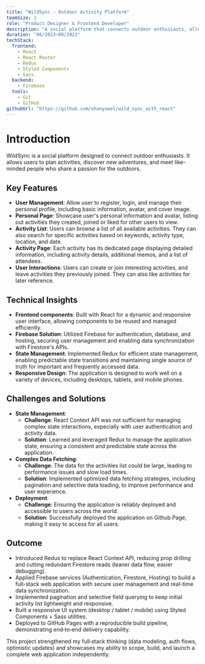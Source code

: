 ```yaml
---
title: "WildSync - Outdoor Activity Platform"
teamSize: 1
role: "Product Designer & Frontend Developer"
description: "A social platform that connects outdoor enthusiasts, allowing them to plan activities, discover new adventures, and meet like-minded people."
duration: "06/2023–09/2023"
techStack:
  frontend:
    - React
    - React Router
    - Redux
    - Styled Components
    - Sass
  backend:
    - Firebase
  tools:
    - Git
    - GitHub
githubUrl: "https://github.com/shanyueel/wild_sync_with_react"
---
```


# Introduction

WildSync is a social platform designed to connect outdoor enthusiasts. It allows users to plan activities, discover new adventures, and meet like-minded people who share a passion for the outdoors.

## Key Features

- **User Management**: Allow user to register, login, and manage their personal profile, including basic information, avatar, and cover image.
- **Personal Page**: Showcase user's personal information and avatar, listing out activities they created, joined or liked for other users to view.
- **Activity List**: Users can browse a list of all available activities. They can also search for specific activities based on keywords, activity type, location, and date.
- **Activity Page**: Each activity has its dedicated page displaying detailed information, including activity details, additional memos, and a list of attendees.
- **User Interactions**: Users can create or join interesting activities, and leave activities they previously joined. They can also like activities for later reference.


## Technical Insights

- **Frontend components**: Built with React for a dynamic and responsive user interface, allowing components to be reused and managed efficiently.
- **Firebase Solution**: Utilized Firebase for authentication, database, and hosting, securing user management and enabling data synchronization with Firestore's APIs.
- **State Management**: Implemented Redux for efficient state management, enabling predictable state transitions and maintaining single source of truth for important and frequently accessed data.
- **Responsive Design**: The application is designed to work well on a variety of devices, including desktops, tablets, and mobile phones.

## Challenges and Solutions

- **State Management**:
  - **Challenge**: React Context API was not sufficient for managing complex state interactions, especially with user authentication and activity data.
  - **Solution**: Learned and leveraged Redux to manage the application state, ensuring a consistent and predictable state across the application.
- **Complex Data Fetching**:
  - **Challenge**: The data for the activities list could be large, leading to performance issues and slow load times.
  - **Solution**: Implemented optimized data fetching strategies, including pagination and selective data loading, to improve performance and user experience.
- **Deployment**:
  - **Challenge**: Ensuring the application is reliably deployed and accessible to users across the world.
  - **Solution**: Successfully deployed the application on Github Page, making it easy to access for all users.

## Outcome

- Introduced Redux to replace React Context API, reducing prop drilling and cutting redundant Firestore reads (leaner data flow, easier debugging).
- Applied Firebase services (Authentication, Firestore, Hosting) to build a full-stack web application with secure user management and real-time data synchronization.
- Implemented pagination and selective field querying to keep initial activity list lightweight and responsive.
- Built a responsive UI system (desktop / tablet / mobile) using Styled Components + Sass utilities.
- Deployed to GitHub Pages with a reproducible build pipeline, demonstrating end‑to‑end delivery capability.

This project strengthened my full‑stack thinking (data modeling, auth flows, optimistic updates) and showcases my ability to scope, build, and launch a complete web application independently.
